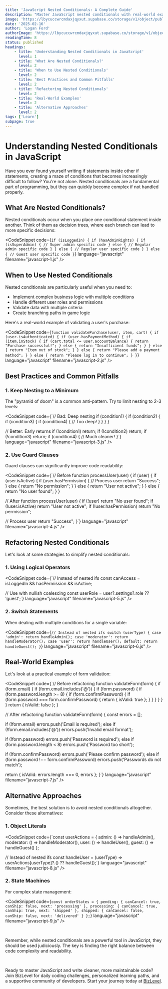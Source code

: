 ```yaml
---
title: 'JavaScript Nested Conditionals: A Complete Guide'
description: "Master JavaScript nested conditionals with real-world examples and best practices. Learn how to write cleaner, more maintainable code by properly structuring complex conditional logic."
image: 'https://lbycuccwrcmdaxjqyxut.supabase.co/storage/v1/object/public/blog-images/javascript-nested-conditionals.png'
date: '2025-02-16'
author: 'Logan Ford'
authorImage: 'https://lbycuccwrcmdaxjqyxut.supabase.co/storage/v1/object/public/user-profile-pictures/3a57d7e8-8b80-483b-93d0-70fe1f06b0c0/logo.png?u=1l5im5h5n6e5'
readingTime: 8
status: published
headings:
    - title: 'Understanding Nested Conditionals in JavaScript'
      level: 1
    - title: 'What Are Nested Conditionals?'
      level: 2
    - title: 'When to Use Nested Conditionals'
      level: 2
    - title: 'Best Practices and Common Pitfalls'
      level: 2
    - title: 'Refactoring Nested Conditionals'
      level: 2
    - title: 'Real-World Examples'
      level: 2
    - title: 'Alternative Approaches'
      level: 2
tags: ['Learn']
subpage: true
---
```



# Understanding Nested Conditionals in JavaScript

Have you ever found yourself writing if statements inside other if statements, creating a maze of conditions that becomes increasingly difficult to follow? You're not alone. Nested conditionals are a fundamental part of programming, but they can quickly become complex if not handled properly.

## What Are Nested Conditionals?

Nested conditionals occur when you place one conditional statement inside another. Think of them as decision trees, where each branch can lead to more specific decisions:

<CodeSnippet code={`if (isLoggedIn) {
  if (hasAdminRights) {
    if (isSuperAdmin) {
      // Super admin specific code
    } else {
      // Regular admin specific code
    }
  } else {
    // Regular user specific code
  }
} else {
  // Guest user specific code
}`} language="javascript" filename="javascript-1.js" />

## When to Use Nested Conditionals

Nested conditionals are particularly useful when you need to:
- Implement complex business logic with multiple conditions
- Handle different user roles and permissions
- Validate data with multiple criteria
- Create branching paths in game logic

Here's a real-world example of validating a user's purchase:

<CodeSnippet code={`function validatePurchase(user, item, cart) {
  if (user.isAuthenticated) {
    if (user.hasPaymentMethod) {
      if (item.inStock) {
        if (cart.total <= user.accountBalance) {
          return "Purchase successful!";
        } else {
          return "Insufficient funds";
        }
      } else {
        return "Item out of stock";
      }
    } else {
      return "Please add a payment method";
    }
  } else {
    return "Please log in to continue";
  }
}`} language="javascript" filename="javascript-2.js" />

## Best Practices and Common Pitfalls

### 1. Keep Nesting to a Minimum

The "pyramid of doom" is a common anti-pattern. Try to limit nesting to 2-3 levels:

<CodeSnippet code={`// Bad: Deep nesting
if (condition1) {
  if (condition2) {
    if (condition3) {
      if (condition4) {
        // Too deep!
      }
    }
  }
}

// Better: Early returns
if (!condition1) return;
if (!condition2) return;
if (!condition3) return;
if (condition4) {
  // Much cleaner!
}`} language="javascript" filename="javascript-3.js" />

### 2. Use Guard Clauses

Guard clauses can significantly improve code readability:

<CodeSnippet code={`// Before
function processUser(user) {
  if (user) {
    if (user.isActive) {
      if (user.hasPermission) {
        // Process user
        return "Success";
      } else {
        return "No permission";
      }
    } else {
      return "User not active";
    }
  } else {
    return "No user found";
  }
}

// After
function processUser(user) {
  if (!user) return "No user found";
  if (!user.isActive) return "User not active";
  if (!user.hasPermission) return "No permission";
  
  // Process user
  return "Success";
}`} language="javascript" filename="javascript-4.js" />

## Refactoring Nested Conditionals

Let's look at some strategies to simplify nested conditionals:

### 1. Using Logical Operators

<CodeSnippet code={`// Instead of nested ifs
const canAccess = isLoggedIn && hasPermission && isActive;

// Use with nullish coalescing
const userRole = user?.settings?.role ?? 'guest';`} language="javascript" filename="javascript-5.js" />

### 2. Switch Statements

When dealing with multiple conditions for a single variable:

<CodeSnippet code={`// Instead of nested ifs
switch (userType) {
  case 'admin':
    return handleAdmin();
  case 'moderator':
    return handleModerator();
  case 'user':
    return handleUser();
  default:
    return handleGuest();
}`} language="javascript" filename="javascript-6.js" />

## Real-World Examples

Let's look at a practical example of form validation:

<CodeSnippet code={`// Before refactoring
function validateForm(form) {
  if (form.email) {
    if (form.email.includes('@')) {
      if (form.password) {
        if (form.password.length >= 8) {
          if (form.confirmPassword) {
            if (form.password === form.confirmPassword) {
              return { isValid: true };
            }
          }
        }
      }
    }
  }
  return { isValid: false };
}

// After refactoring
function validateForm(form) {
  const errors = [];
  
  if (!form.email) errors.push('Email is required');
  else if (!form.email.includes('@')) errors.push('Invalid email format');
  
  if (!form.password) errors.push('Password is required');
  else if (form.password.length < 8) errors.push('Password too short');
  
  if (!form.confirmPassword) errors.push('Please confirm password');
  else if (form.password !== form.confirmPassword) errors.push('Passwords do not match');
  
  return {
    isValid: errors.length === 0,
    errors
  };
}`} language="javascript" filename="javascript-7.js" />

## Alternative Approaches

Sometimes, the best solution is to avoid nested conditionals altogether. Consider these alternatives:

### 1. Object Literals

<CodeSnippet code={`const userActions = {
  admin: () => handleAdmin(),
  moderator: () => handleModerator(),
  user: () => handleUser(),
  guest: () => handleGuest()
};

// Instead of nested ifs
const handleUser = (userType) => userActions[userType]?.() ?? handleGuest();`} language="javascript" filename="javascript-8.js" />

### 2. State Machines

For complex state management:

<CodeSnippet code={`const orderStates = {
  pending: {
    canCancel: true,
    canShip: false,
    next: 'processing'
  },
  processing: {
    canCancel: true,
    canShip: true,
    next: 'shipped'
  },
  shipped: {
    canCancel: false,
    canShip: false,
    next: 'delivered'
  }
};`} language="javascript" filename="javascript-9.js" />

<br />

Remember, while nested conditionals are a powerful tool in JavaScript, they should be used judiciously. The key is finding the right balance between code complexity and readability.

<br />

Ready to master JavaScript and write cleaner, more maintainable code? Join BizLevel for daily coding challenges, personalized learning paths, and a supportive community of developers. Start your journey today at <a href="https://bizlevel.dev/signup" rel="noopener noreferrer" className="text-accent">BizLevel</a>.
